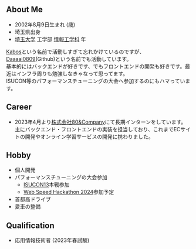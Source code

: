 
## About Me

-  2002年8月9日生まれ (<RelativeDate date="2002-08-09" format="year" />歳)
-  埼玉県出身
-  [埼玉大学](https://www.saitama-u.ac.jp/) 工学部 [情報工学科](http://www.ics.saitama-u.ac.jp/) <RelativeDate date="2021-04-01" format="year" add={1}/>年

[Kabos](https://x.com/daradara_kabos)という名前で活動しすぎて忘れかけているのですが、[Daaaai0809](https://github.com/Daaaai0809)(Github)という名前でも活動しています。  
基本的にはバックエンドが好きです、でもフロントエンドの開発も好きです。最近はインフラ周りも勉強しなきゃなって思ってます。  
ISUCON等のパフォーマンスチューニングの大会へ参加するのにもハマっています。  

## Career

-  2023年4月より[株式会社80&Company](https://80and.co)にて長期インターンをしています。主にバックエンド・フロントエンドの実装を担当しており、これまでECサイトの開発やオンライン学習サービスの開発に携わりました。

## Hobby

-  個人開発
-  パフォーマンスチューニングの大会参加
    - [ISUCON13](https://isucon.net/archives/57801192.html)本戦参加
    - [Web Speed Hackathon 2024](https://www.cyberagent.co.jp/careers/students/career_event/detail/id=29524)参加予定
-  首都高ドライブ
-  愛車の整備

## Qualification

-  応用情報技術者 (2023年春試験)
